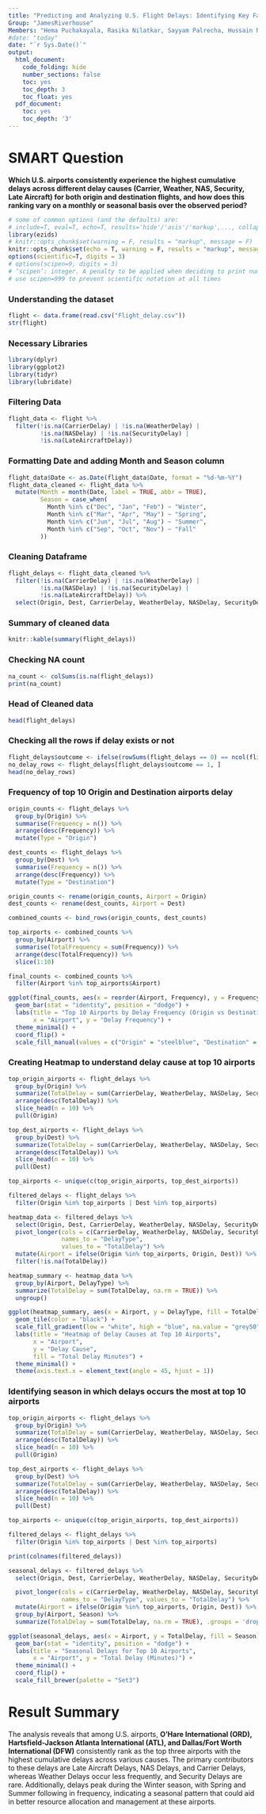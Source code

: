 ---
title: "Predicting and Analyzing U.S. Flight Delays: Identifying Key Factors and Improving Forecast Accuracy"
Group: "JamesRiverhouse"
Members: "Hema Puchakayala, Rasika Nilatkar, Sayyam Palrecha, Hussain Nathani"
#date: "today"
date: "`r Sys.Date()`"
output:
  html_document:
    code_folding: hide
    number_sections: false
    toc: yes
    toc_depth: 3
    toc_float: yes
  pdf_document:
    toc: yes
    toc_depth: '3'
---

# SMART Question
**Which U.S. airports consistently experience the highest cumulative delays across different delay causes (Carrier, Weather, NAS, Security, Late Aircraft) for both origin and destination flights, and how does this ranking vary on a monthly or seasonal basis over the observed period?**

```{r init, include=FALSE}
# some of common options (and the defaults) are: 
# include=T, eval=T, echo=T, results='hide'/'asis'/'markup',..., collapse=F, warning=T, message=T, error=T, cache=T, fig.width=6, fig.height=4, fig.dim=c(6,4) #inches, fig.align='left'/'center','right', 
library(ezids)
# knitr::opts_chunk$set(warning = F, results = "markup", message = F)
knitr::opts_chunk$set(echo = T, warning = F, results = "markup", message = F)
options(scientific=T, digits = 3)  
# options(scipen=9, digits = 3) 
# ‘scipen’: integer. A penalty to be applied when deciding to print numeric values in fixed or exponential notation.  Positive values bias towards fixed and negative towards scientific notation: fixed notation will be preferred unless it is more than ‘scipen’ digits wider.
# use scipen=999 to prevent scientific notation at all times
```

### Understanding the dataset
```{r Initial dataset, include=T}
flight <- data.frame(read.csv("Flight_delay.csv"))
str(flight)
```

### Necessary Libraries
```{r Libraries, include=T}
library(dplyr)
library(ggplot2)
library(tidyr)
library(lubridate)
```

### Filtering Data
```{r Filtering data, include=T}
flight_data <- flight %>%
  filter(!is.na(CarrierDelay) | !is.na(WeatherDelay) | 
         !is.na(NASDelay) | !is.na(SecurityDelay) | 
         !is.na(LateAircraftDelay))
```

### Formatting Date and adding Month and Season column
```{r Formatting data, include=T}
flight_data$Date <- as.Date(flight_data$Date, format = "%d-%m-%Y")
flight_data_cleaned <- flight_data %>%
  mutate(Month = month(Date, label = TRUE, abbr = TRUE),
         Season = case_when(
           Month %in% c("Dec", "Jan", "Feb") ~ "Winter",
           Month %in% c("Mar", "Apr", "May") ~ "Spring",
           Month %in% c("Jun", "Jul", "Aug") ~ "Summer",
           Month %in% c("Sep", "Oct", "Nov") ~ "Fall"
         ))
```

### Cleaning Dataframe
```{r Cleaning data, include=T}
flight_delays <- flight_data_cleaned %>%
  filter(!is.na(CarrierDelay) | !is.na(WeatherDelay) | 
         !is.na(NASDelay) | !is.na(SecurityDelay) | 
         !is.na(LateAircraftDelay)) %>%
  select(Origin, Dest, CarrierDelay, WeatherDelay, NASDelay, SecurityDelay, LateAircraftDelay, Month, Season)
```

### Summary of cleaned data
```{r Summary, include=T}
knitr::kable(summary(flight_delays))
```

### Checking NA count
```{r Checking NA values, include=T} 
na_count <- colSums(is.na(flight_delays))
print(na_count)
```

### Head of Cleaned data
```{r Cleaned data, include=T}
head(flight_delays)
```

### Checking all the rows if delay exists or not
```{r Delay checks, include=T}
flight_delays$outcome <- ifelse(rowSums(flight_delays == 0) == ncol(flight_delays), 1, 0)
no_delay_rows <- flight_delays[flight_delays$outcome == 1, ]
head(no_delay_rows)
```

### Frequency of top 10 Origin and Destination airports delay
```{r Identifying frequency, include=T}
origin_counts <- flight_delays %>%
  group_by(Origin) %>%
  summarise(Frequency = n()) %>%
  arrange(desc(Frequency)) %>%
  mutate(Type = "Origin")

dest_counts <- flight_delays %>%
  group_by(Dest) %>%
  summarise(Frequency = n()) %>%
  arrange(desc(Frequency)) %>%
  mutate(Type = "Destination")

origin_counts <- rename(origin_counts, Airport = Origin)
dest_counts <- rename(dest_counts, Airport = Dest)

combined_counts <- bind_rows(origin_counts, dest_counts)

top_airports <- combined_counts %>%
  group_by(Airport) %>%
  summarise(TotalFrequency = sum(Frequency)) %>%
  arrange(desc(TotalFrequency)) %>%
  slice(1:10)

final_counts <- combined_counts %>%
  filter(Airport %in% top_airports$Airport)

ggplot(final_counts, aes(x = reorder(Airport, Frequency), y = Frequency, fill = Type)) +
  geom_bar(stat = "identity", position = "dodge") +
  labs(title = "Top 10 Airports by Delay Frequency (Origin vs Destination)",
       x = "Airport", y = "Delay Frequency") +
  theme_minimal() +
  coord_flip() +
  scale_fill_manual(values = c("Origin" = "steelblue", "Destination" = "darkorange"))
```

### Creating Heatmap to understand delay cause at top 10 airports
```{r Identifying delay causes, include=T}
top_origin_airports <- flight_delays %>%
  group_by(Origin) %>%
  summarize(TotalDelay = sum(CarrierDelay, WeatherDelay, NASDelay, SecurityDelay, LateAircraftDelay, na.rm = TRUE)) %>%
  arrange(desc(TotalDelay)) %>%
  slice_head(n = 10) %>%
  pull(Origin)

top_dest_airports <- flight_delays %>%
  group_by(Dest) %>%
  summarize(TotalDelay = sum(CarrierDelay, WeatherDelay, NASDelay, SecurityDelay, LateAircraftDelay, na.rm = TRUE)) %>%
  arrange(desc(TotalDelay)) %>%
  slice_head(n = 10) %>%
  pull(Dest)

top_airports <- unique(c(top_origin_airports, top_dest_airports))

filtered_delays <- flight_delays %>%
  filter(Origin %in% top_airports | Dest %in% top_airports)

heatmap_data <- filtered_delays %>%
  select(Origin, Dest, CarrierDelay, WeatherDelay, NASDelay, SecurityDelay, LateAircraftDelay) %>%
  pivot_longer(cols = c(CarrierDelay, WeatherDelay, NASDelay, SecurityDelay, LateAircraftDelay),
               names_to = "DelayType",
               values_to = "TotalDelay") %>%
  mutate(Airport = ifelse(Origin %in% top_airports, Origin, Dest)) %>%
  filter(!is.na(TotalDelay))

heatmap_summary <- heatmap_data %>%
  group_by(Airport, DelayType) %>%
  summarize(TotalDelay = sum(TotalDelay, na.rm = TRUE)) %>%
  ungroup()

ggplot(heatmap_summary, aes(x = Airport, y = DelayType, fill = TotalDelay)) +
  geom_tile(color = "black") +
  scale_fill_gradient(low = "white", high = "blue", na.value = "grey50") +
  labs(title = "Heatmap of Delay Causes at Top 10 Airports",
       x = "Airport",
       y = "Delay Cause",
       fill = "Total Delay Minutes") +
  theme_minimal() +
  theme(axis.text.x = element_text(angle = 45, hjust = 1))
```

### Identifying season in which delays occurs the most at top 10 airports
```{r Identifying seasons, include=T}
top_origin_airports <- flight_delays %>%
  group_by(Origin) %>%
  summarize(TotalDelay = sum(CarrierDelay, WeatherDelay, NASDelay, SecurityDelay, LateAircraftDelay, na.rm = TRUE)) %>%
  arrange(desc(TotalDelay)) %>%
  slice_head(n = 10) %>%
  pull(Origin)

top_dest_airports <- flight_delays %>%
  group_by(Dest) %>%
  summarize(TotalDelay = sum(CarrierDelay, WeatherDelay, NASDelay, SecurityDelay, LateAircraftDelay, na.rm = TRUE)) %>%
  arrange(desc(TotalDelay)) %>%
  slice_head(n = 10) %>%
  pull(Dest)

top_airports <- unique(c(top_origin_airports, top_dest_airports))

filtered_delays <- flight_delays %>%
  filter(Origin %in% top_airports | Dest %in% top_airports)

print(colnames(filtered_delays))

seasonal_delays <- filtered_delays %>%
  select(Origin, Dest, CarrierDelay, WeatherDelay, NASDelay, SecurityDelay, LateAircraftDelay, Season) %>%

  pivot_longer(cols = c(CarrierDelay, WeatherDelay, NASDelay, SecurityDelay, LateAircraftDelay),
               names_to = "DelayType", values_to = "TotalDelay") %>%
  mutate(Airport = ifelse(Origin %in% top_airports, Origin, Dest)) %>%
  group_by(Airport, Season) %>%
  summarize(TotalDelay = sum(TotalDelay, na.rm = TRUE), .groups = 'drop')

ggplot(seasonal_delays, aes(x = Airport, y = TotalDelay, fill = Season)) +
  geom_bar(stat = "identity", position = "dodge") +
  labs(title = "Seasonal Delays for Top 10 Airports",
       x = "Airport", y = "Total Delay (Minutes)") +
  theme_minimal() +
  coord_flip() +
  scale_fill_brewer(palette = "Set3")
```

# Result Summary

The analysis reveals that among U.S. airports, **O'Hare International (ORD), Hartsfield-Jackson Atlanta International (ATL), and Dallas/Fort Worth International (DFW)** consistently rank as the top three airports with the highest cumulative delays across various causes. The primary contributors to these delays are Late Aircraft Delays, NAS Delays, and Carrier Delays, whereas Weather Delays occur less frequently, and Security Delays are rare. Additionally, delays peak during the Winter season, with Spring and Summer following in frequency, indicating a seasonal pattern that could aid in better resource allocation and management at these airports.
